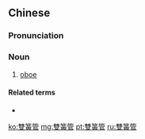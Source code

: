 {{also|双簧管}}
==Chinese==
{{zh-forms|s=双簧管|type=12|lit=double reed instrument}}

===Pronunciation===
{{zh-pron
|m=shuānghuángguǎn
|c=soeng1 wong4 gun2
|cat=n
}}

===Noun===
{{zh-noun}}

# [[oboe]]

====Related terms====
* {{zh-l|單簧管}}

{{zh-cat|Musical instruments}}

[[ko:雙簧管]]
[[mg:雙簧管]]
[[pt:雙簧管]]
[[ru:雙簧管]]